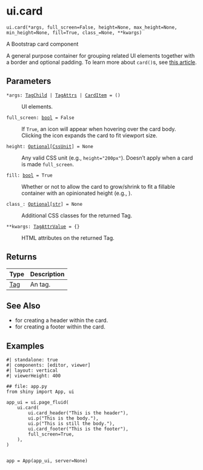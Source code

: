# ui.card { #shiny.ui.card }

`ui.card(*args, full_screen=False, height=None, max_height=None, min_height=None, fill=True, class_=None, **kwargs)`

A Bootstrap card component

A general purpose container for grouping related UI elements together with a border
and optional padding. To learn more about `card()`s, see [this
article](https://rstudio.github.io/bslib/articles/cards.html).

## Parameters

<code><span class="parameter-name">*args</span><span class="parameter-annotation-sep">:</span> <span class="parameter-annotation">[TagChild](`htmltools.TagChild`) \| [TagAttrs](`htmltools.TagAttrs`) \| [CardItem](`shiny.ui._card.CardItem`)</span> <span class="parameter-default-sep">=</span> <span class="parameter-default">()</span></code>

:   UI elements.

<code><span class="parameter-name">full_screen</span><span class="parameter-annotation-sep">:</span> <span class="parameter-annotation">[bool](`bool`)</span> <span class="parameter-default-sep">=</span> <span class="parameter-default">False</span></code>

:   If `True`, an icon will appear when hovering over the card body. Clicking the
    icon expands the card to fit viewport size.

<code><span class="parameter-name">height</span><span class="parameter-annotation-sep">:</span> <span class="parameter-annotation">[Optional](`typing.Optional`)\[[CssUnit](`shiny.ui.css._css_unit.CssUnit`)\]</span> <span class="parameter-default-sep">=</span> <span class="parameter-default">None</span></code>

:   Any valid CSS unit (e.g., `height="200px"`). Doesn't apply when a card is made
    `full_screen`.

<code><span class="parameter-name">fill</span><span class="parameter-annotation-sep">:</span> <span class="parameter-annotation">[bool](`bool`)</span> <span class="parameter-default-sep">=</span> <span class="parameter-default">True</span></code>

:   Whether or not to allow the card to grow/shrink to fit a fillable container with
    an opinionated height (e.g., [](:func:`~shiny.ui.page_fillable`)).

<code><span class="parameter-name">class_</span><span class="parameter-annotation-sep">:</span> <span class="parameter-annotation">[Optional](`typing.Optional`)\[[str](`str`)\]</span> <span class="parameter-default-sep">=</span> <span class="parameter-default">None</span></code>

:   Additional CSS classes for the returned Tag.

<code><span class="parameter-name">**kwargs</span><span class="parameter-annotation-sep">:</span> <span class="parameter-annotation">[TagAttrValue](`htmltools.TagAttrValue`)</span> <span class="parameter-default-sep">=</span> <span class="parameter-default">{}</span></code>

:   HTML attributes on the returned Tag.

## Returns

| Type                   | Description                        |
|------------------------|------------------------------------|
| [Tag](`htmltools.Tag`) | An [](:func:`~shiny.ui.tags.div`) tag. |

## See Also

* [](:func:`~shiny.ui.card_header`) for creating a header within the card.
* [](:func:`~shiny.ui.card_footer`) for creating a footer within the card.

## Examples

```shinylive-python
#| standalone: true
#| components: [editor, viewer]
#| layout: vertical
#| viewerHeight: 400

## file: app.py
from shiny import App, ui

app_ui = ui.page_fluid(
    ui.card(
        ui.card_header("This is the header"),
        ui.p("This is the body."),
        ui.p("This is still the body."),
        ui.card_footer("This is the footer"),
        full_screen=True,
    ),
)


app = App(app_ui, server=None)
```